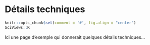 # Détails techniques {#details}

```r
knitr::opts_chunk$set(comment = '#', fig.align = "center")
SciViews::R
```

Ici une page d'exemple qui donnerait quelques détails techniques...
